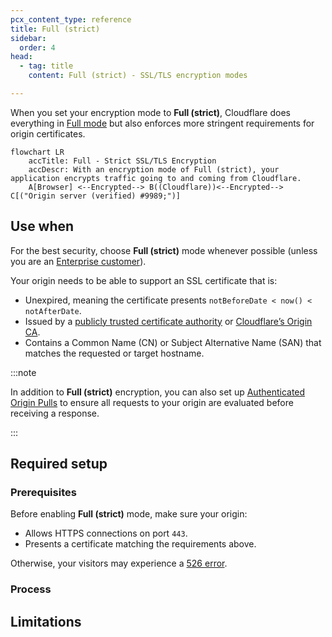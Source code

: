 ```yaml
---
pcx_content_type: reference
title: Full (strict)
sidebar:
  order: 4
head:
  - tag: title
    content: Full (strict) - SSL/TLS encryption modes

---
```



When you set your encryption mode to **Full (strict)**, Cloudflare does everything in [Full mode](/ssl/origin-configuration/ssl-modes/full/) but also enforces more stringent requirements for origin certificates.

```mermaid
flowchart LR
    accTitle: Full - Strict SSL/TLS Encryption
    accDescr: With an encryption mode of Full (strict), your application encrypts traffic going to and coming from Cloudflare.
    A[Browser] <--Encrypted--> B((Cloudflare))<--Encrypted--> C[("Origin server (verified) #9989;")]
```

## Use when

For the best security, choose **Full (strict)** mode whenever possible (unless you are an [Enterprise customer](/ssl/origin-configuration/ssl-modes/ssl-only-origin-pull/)).

Your origin needs to be able to support an SSL certificate that is:

* Unexpired, meaning the certificate presents `notBeforeDate < now() < notAfterDate`.
* Issued by a [publicly trusted certificate authority](https://github.com/cloudflare/cfssl_trust) or [Cloudflare’s Origin CA](/ssl/origin-configuration/origin-ca/).
* Contains a Common Name (CN) or Subject Alternative Name (SAN) that matches the requested or target hostname.

:::note


In addition to **Full (strict)** encryption, you can also set up [Authenticated Origin Pulls](/ssl/origin-configuration/authenticated-origin-pull/) to ensure all requests to your origin are evaluated before receiving a response.


:::

## Required setup

### Prerequisites

Before enabling **Full (strict)** mode, make sure your origin:

* Allows HTTPS connections on port `443`.
* Presents a certificate matching the requirements above.

Otherwise, your visitors may experience a [526 error](/support/troubleshooting/cloudflare-errors/troubleshooting-cloudflare-5xx-errors/#error-526-invalid-ssl-certificate).

### Process

<Tabs> <TabItem label="dashboard">

<Render file="change-encryption-mode-dash" />

</TabItem> <TabItem label="api">

<Render file="change-encryption-mode-api" />

</TabItem> </Tabs>

## Limitations

<Render file="ssl-mode-errors" />

